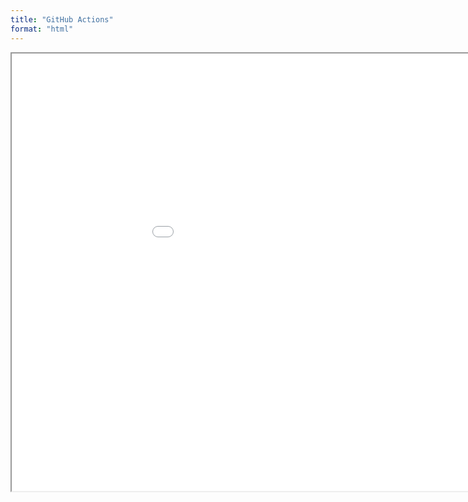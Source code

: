 ```yaml
---
title: "GitHub Actions"
format: "html"
---
```


```{=html}
<iframe width="1050" height="700" src="../../presentations/2023-06-28_github-actions/slides/2023-06-28_github-actions.html"></iframe>
```